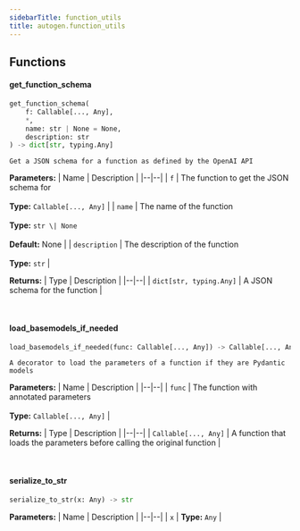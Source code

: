 ```yaml
---
sidebarTitle: function_utils
title: autogen.function_utils
---
```


## Functions

<code class="doc-symbol doc-symbol-heading doc-symbol-function"></code>
#### get_function_schema
<a href="#autogen.function_utils..get_function_schema" class="headerlink" title="Permanent link"></a>

```python
get_function_schema(
    f: Callable[..., Any],
    *,
    name: str | None = None,
    description: str
) -> dict[str, typing.Any]
```

    Get a JSON schema for a function as defined by the OpenAI API

<b>Parameters:</b>
| Name | Description |
|--|--|
| `f` | The function to get the JSON schema for<br/><br/>**Type:** `Callable[..., Any]` |
| `name` | The name of the function<br/><br/>**Type:** `str \| None`<br/><br/>**Default:** None |
| `description` | The description of the function<br/><br/>**Type:** `str` |

<b>Returns:</b>
| Type | Description |
|--|--|
| `dict[str, typing.Any]` | A JSON schema for the function |

<br />

<code class="doc-symbol doc-symbol-heading doc-symbol-function"></code>
#### load_basemodels_if_needed
<a href="#autogen.function_utils..load_basemodels_if_needed" class="headerlink" title="Permanent link"></a>

```python
load_basemodels_if_needed(func: Callable[..., Any]) -> Callable[..., Any]
```

    A decorator to load the parameters of a function if they are Pydantic models

<b>Parameters:</b>
| Name | Description |
|--|--|
| `func` | The function with annotated parameters<br/><br/>**Type:** `Callable[..., Any]` |

<b>Returns:</b>
| Type | Description |
|--|--|
| `Callable[..., Any]` | A function that loads the parameters before calling the original function |

<br />

<code class="doc-symbol doc-symbol-heading doc-symbol-function"></code>
#### serialize_to_str
<a href="#autogen.function_utils..serialize_to_str" class="headerlink" title="Permanent link"></a>

```python
serialize_to_str(x: Any) -> str
```

    

<b>Parameters:</b>
| Name | Description |
|--|--|
| `x` | **Type:** `Any` |

<br />